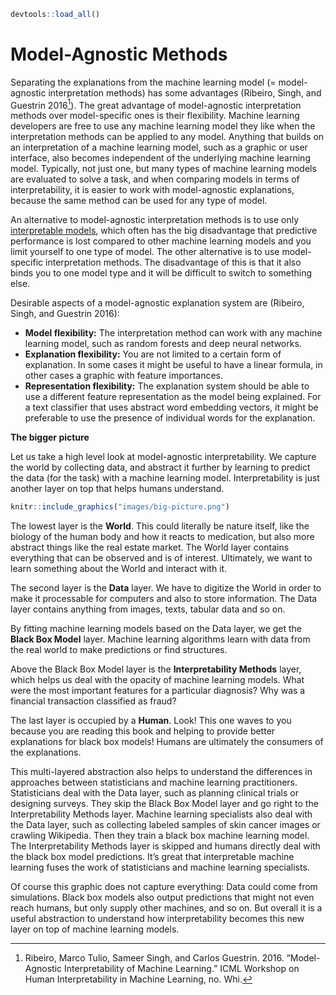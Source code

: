 ```r
devtools::load_all()
```

# Model-Agnostic Methods {#agnostic}

Separating the explanations from the machine learning model (= model-agnostic interpretation methods) has some advantages (Ribeiro, Singh, and Guestrin 2016[^Ribeiro2016]).
The great advantage of model-agnostic interpretation methods over model-specific ones is their flexibility.
Machine learning developers are free to use any machine learning model they like when the interpretation methods can be applied to any model.
Anything that builds on an interpretation of a machine learning model, such as a graphic or user interface, also becomes independent of the underlying machine learning model.
Typically, not just one, but many types of machine learning models are evaluated to solve a task, and when comparing models in terms of interpretability, it is easier to work with model-agnostic explanations, because the same method can be used for any type of model.

An alternative to model-agnostic interpretation methods is to use only [interpretable models](#simple), which often has the big disadvantage that predictive performance is lost compared to other machine learning models and you limit yourself to one type of model.
The other alternative is to use model-specific interpretation methods.
The disadvantage of this is that it also binds you to one model type and it will be difficult to switch to something else.

Desirable aspects of a model-agnostic explanation system are (Ribeiro, Singh, and Guestrin 2016):

- **Model flexibility:**
The interpretation method can work with any machine learning model, such as random forests and deep neural networks.
- **Explanation flexibility:**
You are not limited to a certain form of explanation.
In some cases it might be useful to have a linear formula, in other cases a graphic with feature importances.
- **Representation flexibility:**
The explanation system should be able to use a different feature representation as the model being explained.
For a text classifier that uses abstract word embedding vectors, it might be preferable to use the presence of individual words for the explanation.


**The bigger picture**

Let us take a high level look at model-agnostic interpretability.
We capture the world by collecting data, and abstract it further by learning to predict the data (for the task) with a machine learning model.
Interpretability is just another layer on top that helps humans understand.

```r
knitr::include_graphics("images/big-picture.png")
```

The lowest layer is the **World**.
This could literally be nature itself, like the biology of the human body and how it reacts to medication, but also more abstract things like the real estate market.
The World layer contains everything that can be observed and is of interest.
Ultimately, we want to learn something about the World and interact with it.

The second layer is the **Data** layer.
We have to digitize the World in order to make it processable for computers and also to store information.
The Data layer contains anything from images, texts, tabular data and so on.

By fitting machine learning models based on the Data layer, we get the **Black Box Model** layer.
Machine learning algorithms learn with data from the real world to make predictions or find structures.

Above the Black Box Model layer is the **Interpretability Methods** layer, which helps us deal with the opacity of machine learning models.
What were the most important features for a particular diagnosis?
Why was a financial transaction classified as fraud?

The last layer is occupied by a **Human**.
Look! This one waves to you because you are reading this book and helping to provide better explanations for black box models!
Humans are ultimately the consumers of the explanations.

This multi-layered abstraction also helps to understand the differences in approaches between statisticians and machine learning practitioners.
Statisticians deal with the Data layer, such as planning clinical trials or designing surveys.
They skip the Black Box Model layer and go right to the Interpretability Methods layer.
Machine learning specialists also deal with the Data layer, such as collecting labeled samples of skin cancer images or crawling Wikipedia.
Then they train a black box machine learning model.
The Interpretability Methods layer is skipped and humans directly deal with the black box model predictions.
It's great that interpretable machine learning fuses the work of statisticians and machine learning specialists.

Of course this graphic does not capture everything:
Data could come from simulations.
Black box models also output predictions that might not even reach humans, but only supply other machines, and so on.
But overall it is a useful abstraction to understand how interpretability becomes this new layer on top of machine learning models.


[^Ribeiro2016]: Ribeiro, Marco Tulio, Sameer Singh, and Carlos Guestrin. 2016. "Model-Agnostic Interpretability of Machine Learning." ICML Workshop on Human Interpretability in Machine Learning, no. Whi.
